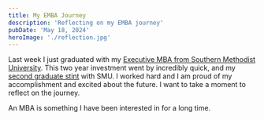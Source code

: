 ```yaml
---
title: My EMBA Journey
description: 'Reflecting on my EMBA journey'
pubDate: 'May 18, 2024'
heroImage: './reflection.jpg'
---
```


Last week I just graduated with my [Executive MBA from Southern Methodist University](https://www.smu.edu/cox/business-degrees/mba-programs/executive-mba). This two year investment went by incredibly quick, and my [second graduate stint](https://www.smu.edu/guildhall) with SMU. I worked hard and I am proud of my accomplishment and excited about the future. I want to take a moment to reflect on the journey.

An MBA is something I have been interested in for a long time.
